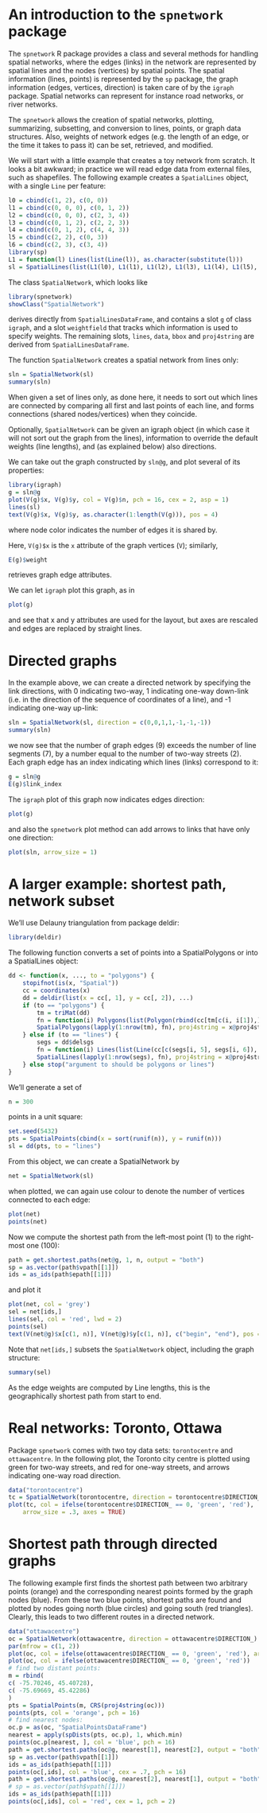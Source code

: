 <!--
%\VignetteEngine{knitr::knitr}
%\VignetteIndexEntry{An introduction to the spnetwork package}
\usepackage[utf8]{inputenc}
-->

# An introduction to the `spnetwork` package

The `spnetwork` R package provides a class and several methods for
handling spatial networks, where the edges (links) in the network
are represented by spatial lines and the nodes (vertices) by spatial
points. The spatial information (lines, points) is represented by the
`sp` package, the graph information (edges, vertices, direction)
is taken care of by the `igraph` package.  Spatial networks can
represent for instance road networks, or river networks.

The `spnetwork` allows the creation of spatial networks, plotting,
summarizing, subsetting, and conversion to lines, points, or graph
data structures. Also, weights of network edges (e.g. the length
of an edge, or the time it takes to pass it) can be set, retrieved,
and modified.

We will start with a little example that creates a toy network
from scratch. It looks a bit awkward; in practice we will read edge
data from external files, such as shapefiles. The following example
creates a `SpatialLines` object, with a single `Line` per feature:

```r
l0 = cbind(c(1, 2), c(0, 0))
l1 = cbind(c(0, 0, 0), c(0, 1, 2))
l2 = cbind(c(0, 0, 0), c(2, 3, 4))
l3 = cbind(c(0, 1, 2), c(2, 2, 3))
l4 = cbind(c(0, 1, 2), c(4, 4, 3))
l5 = cbind(c(2, 2), c(0, 3))
l6 = cbind(c(2, 3), c(3, 4))
library(sp)
L1 = function(l) Lines(list(Line(l)), as.character(substitute(l)))
sl = SpatialLines(list(L1(l0), L1(l1), L1(l2), L1(l3), L1(l4), L1(l5), L1(l6)))
```

The class `SpatialNetwork`, which looks like
```r
library(spnetwork)
showClass("SpatialNetwork")
```
derives directly from `SpatialLinesDataFrame`, and contains a slot
`g` of class `igraph`, and a slot `weightfield` that tracks which
information is used to specify weights. The remaining slots,
`lines`, `data`, `bbox` and `proj4string` are derived from
`SpatialLinesDataFrame`.

The function `SpatialNetwork` creates a spatial network from lines
only:
```r
sln = SpatialNetwork(sl)
summary(sln)
```
When given a set of lines only, as done here, it needs to sort out
which lines are connected by comparing all first and last points
of each line, and forms connections (shared nodes/vertices) when
they coincide.

Optionally, `SpatialNetwork` can be given an igraph object (in which
case it will not sort out the graph from the lines), information
to override the default weights (line lengths), and (as explained
below) also directions.

We can take out the graph constructed by `sln@g`, and plot several
of its properties:
```r
library(igraph)
g = sln@g
plot(V(g)$x, V(g)$y, col = V(g)$n, pch = 16, cex = 2, asp = 1)
lines(sl)
text(V(g)$x, V(g)$y, as.character(1:length(V(g))), pos = 4)
```
where node color indicates the number of edges it is shared by.

Here, `V(g)$x` is the `x` attribute of the graph vertices (`V`); similarly,
```r
E(g)$weight
```
retrieves graph edge attributes.

We can let `igraph` plot this graph, as in
```r
plot(g)
```

and see that x and y attributes are used for the layout, but axes
are rescaled and edges are replaced by straight lines.

# Directed graphs

In the example above, we can create a directed network by specifying
the link directions, with 0 indicating two-way, 1 indicating one-way
down-link (i.e. in the direction of the sequence of coordinates of a
line), and -1 indicating one-way up-link:
```r
sln = SpatialNetwork(sl, direction = c(0,0,1,1,-1,-1,-1))
summary(sln)
```
we now see that the number of graph edges (9) exceeds the number
of line segments (7), by a number equal to the number of two-way
streets (2). Each graph edge has an index indicating which lines (links)
correspond to it:
```r
g = sln@g
E(g)$link_index
```

The `igraph` plot of this graph now indicates edges direction:
```r
plot(g)
```

and also the `spnetwork` plot method can add arrows to links that
have only one direction:
```r
plot(sln, arrow_size = 1)
```

# A larger example: shortest path, network subset

We'll use Delauny triangulation from package deldir:
```r
library(deldir)
```

The following function converts a set of points into a
SpatialPolygons or into a SpatialLines object:

```r
dd <- function(x, ..., to = "polygons") {
    stopifnot(is(x, "Spatial"))
    cc = coordinates(x)
    dd = deldir(list(x = cc[, 1], y = cc[, 2]), ...)
    if (to == "polygons") {
        tm = triMat(dd)
        fn = function(i) Polygons(list(Polygon(rbind(cc[tm[c(i, i[1]),], ]))), i)
        SpatialPolygons(lapply(1:nrow(tm), fn), proj4string = x@proj4string)
    } else if (to == "lines") {
        segs = dd$delsgs
        fn = function(i) Lines(list(Line(cc[c(segs[i, 5], segs[i, 6]), ])), i)
        SpatialLines(lapply(1:nrow(segs), fn), proj4string = x@proj4string)
    } else stop("argument to should be polygons or lines")
}
```

We'll generate a set of 

```r
n = 300
```

points in a unit square:

```r
set.seed(5432)
pts = SpatialPoints(cbind(x = sort(runif(n)), y = runif(n)))
sl = dd(pts, to = "lines")
```

From this object, we can create a SpatialNetwork by

```r
net = SpatialNetwork(sl)
```

when plotted, we can again use colour to denote the number of vertices connected to each edge:

```r
plot(net)
points(net)
```

Now we compute the shortest path from the left-most point (1) to the right-most one (100):

```r
path = get.shortest.paths(net@g, 1, n, output = "both")
sp = as.vector(path$vpath[[1]])
ids = as_ids(path$epath[[1]])
```

and plot it

```r
plot(net, col = 'grey')
sel = net[ids,]
lines(sel, col = 'red', lwd = 2)
points(sel)
text(V(net@g)$x[c(1, n)], V(net@g)$y[c(1, n)], c("begin", "end"), pos = 4)
```

Note that `net[ids,]` subsets the `SpatialNetwork` object, including
the graph structure:  

```r
summary(sel)
```

As the edge weights are computed by Line
lengths, this is the geographically shortest path from start to end.

# Real networks: Toronto, Ottawa

Package `spnetwork` comes with two toy data sets: `torontocentre` and
`ottawacentre`.  In the following plot, the Toronto city centre is
plotted using green for two-way streets, and red for one-way streets,
and arrows indicating one-way road direction.

```r
data("torontocentre")
tc = SpatialNetwork(torontocentre, direction = torontocentre$DIRECTION_)
plot(tc, col = ifelse(torontocentre$DIRECTION_ == 0, 'green', 'red'), 
	arrow_size = .3, axes = TRUE)
```

# Shortest path through directed graphs

The following example first finds the shortest path between two
arbitrary points (orange) and the corresponding nearest points
formed by the graph nodes (blue). From these two blue points,
shortest paths are found and plotted by nodes going north (blue
circles) and going south (red triangles). Clearly, this leads to
two different routes in a directed network.

```r
data("ottawacentre")
oc = SpatialNetwork(ottawacentre, direction = ottawacentre$DIRECTION_)
par(mfrow = c(1, 2))
plot(oc, col = ifelse(ottawacentre$DIRECTION_ == 0, 'green', 'red'), arrow_size=.3)
plot(oc, col = ifelse(ottawacentre$DIRECTION_ == 0, 'green', 'red'))
# find two distant points:
m = rbind(
c( -75.70246, 45.40728),
c( -75.69669, 45.42286)
)
pts = SpatialPoints(m, CRS(proj4string(oc)))
points(pts, col = 'orange', pch = 16)
# find nearest nodes:
oc.p = as(oc, "SpatialPointsDataFrame")
nearest = apply(spDists(pts, oc.p), 1, which.min)
points(oc.p[nearest, ], col = 'blue', pch = 16)
path = get.shortest.paths(oc@g, nearest[1], nearest[2], output = "both")
sp = as.vector(path$vpath[[1]])
ids = as_ids(path$epath[[1]])
points(oc[,ids], col = 'blue', cex = .7, pch = 16)
path = get.shortest.paths(oc@g, nearest[2], nearest[1], output = "both")
# sp = as.vector(path$vpath[[1]])
ids = as_ids(path$epath[[1]])
points(oc[,ids], col = 'red', cex = 1, pch = 2)
```
